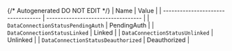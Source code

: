 {/* Autogenerated DO NOT EDIT  */}
| Name                               | Value                              |
| ---------------------------------- | ---------------------------------- |
| `DataConnectionStatusPendingAuth`  | PendingAuth                        |
| `DataConnectionStatusLinked`       | Linked                             |
| `DataConnectionStatusUnlinked`     | Unlinked                           |
| `DataConnectionStatusDeauthorized` | Deauthorized                       |